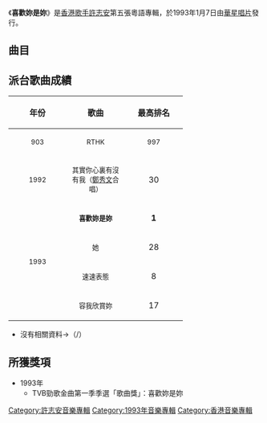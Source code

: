{{Album infobox | <!-- See Wikipedia:WikiProject_Albums -->
| Name        = 喜歡妳是妳
| Type        = [[專輯|專輯]]
| Artist      = [[許志安|許志安]]
| Cover       = 許志安 喜歡妳是妳.jpg
| Released    = 1993年1月7日
| Recorded    = 1992年夏季－10月
| Genre       = 粵語、英語
| Length      = 51:15
| Label       = [[華星唱片|華星唱片]]
| Last album  = [[Alive_(許志安專輯)|Alive]]<br>（1992年1月）
| This album  = '''喜歡妳是妳'''<br>（1993年1月7日）
| Next album  = [[雨後陽光|雨後陽光]]<br>（1993年7月28日）
}}

《'''喜歡妳是妳'''》是[[香港|香港]][[歌手|歌手]][[許志安|許志安]]第五張粵語專輯，於1993年1月7日由[[華星唱片|華星唱片]]發行。

==曲目==
{{tracklist
| headline = 
| total_length = 51:15

| all_producer = [[江港生|江港生]]

| title1 = 喜歡妳是妳
| music1 = [[桑田佳祐|桑田佳祐]]
| lyrics1 = [[林振強|林振強]]
| arranger1 = [[江港生|江港生]]
| longnote1 = 改編自[[南方之星|南方之星]]的《[[淚吻|淚吻]]》<br>國語版本為[[孫耀威|孫耀威]]《[[認識你真好_(孫耀威專輯)|認識你真好]]》<br>同曲曲目：[[陳顯政|陳顯政]]《愛過每一天》
| length1 = 4:44

| title2 = 愛妳這生永不變
| music2 = {{link-ja|BEGIN (組合)|BEGIN (バンド)|BEGIN}}
| lyrics2 = 江港生
| arranger2 = 江港生、[[Alex_Dela_Cruz|Alex Dela Cruz]]
| longnote2 = 改編自{{link-ja|BEGIN (組合)|BEGIN (バンド)|BEGIN}}的《恋しくて》
| length2 = 4:47

| title3 = 其實你心裡有沒有我
| music3 = [[譚健常|譚健常]]
| lyrics3 = [[張美賢|張美賢]]
| arranger3 = 江港生
| note3 = [[鄭秀文|鄭秀文]]合唱
| longnote3 = 改編自[[高明駿|高明駿]]、[[陳艾湄|陳艾湄]]的《誰說我不在乎》
| length3 = 4:01

| title4 = 親妳八千七百次
| music4 = {{link-ja|大澤誉志幸|大澤誉志幸}}
| lyrics4 = 江港生
| arranger4 = 江港生
| longnote4 = 改編自{{link-ja|大澤誉志幸|大澤誉志幸}}的《夜の色彩》
| length4 = 5:00

| title5 = 讓我終於擁有妳
| music5 = {{le|Martin Briley|Martin Briley}}
| lyrics5 = [[劉卓輝|劉卓輝]]
| arranger5 = [[Dan_Lessner|Dan Lessner]]
| longnote5 = 
| length5 = 4:08

| title6 = 速速表態
| music6 = [[Vastine_"Wink"_Pettis|Vastine "Wink" Pettis]]
| lyrics6 = [[周禮茂|周禮茂]]
| arranger6 = Vastine "Wink" Pettis
| longnote6 = 
| length6 = 3:41

| title7 = 容我欣賞妳
| music7 = Vastine "Wink" Pettis
| lyrics7 = [[梁芷珊|梁芷珊]]
| arranger7 = Vastine "Wink" Pettis
| longnote7 = 《All The Signs》粵語版
| length7 = 5:46

| title8 = 她
| music8 = 江港生
| lyrics8 = [[因葵|因葵]]
| arranger8 = 江港生
| longnote8 = 
| length8 = 4:06

| title9 = 一個答案
| music9 = [[飛鳥涼|飛鳥涼]]
| lyrics9 = 梁芷珊
| arranger9 = Alex Dela Cruz、江港生
| longnote9 = 改編自[[飛鳥涼|飛鳥涼]]的《君が愛を語れ》
| length9 = 4:53

| title10 = 讓我抱火
| music10 = [[Alan_Glass|Alan Glass]]、[[George_McFarlane|George McFarlane]]
| lyrics10 = 周禮茂
| arranger10 = 江港生
| longnote10 = 
| length10 = 4:18

| title11 = All The Signs
| music11 = Vastine "Wink" Pettis
| lyrics11 = Vastine "Wink" Pettis
| arranger11 = Vastine "Wink" Pettis
| longnote11 = 
| length11 = 5:46
}}

== 派台歌曲成績 ==
{| class="wikitable"
!align="center" rowspan="2" | 年份
!align="center" rowspan="2" | 歌曲
!align="center" colspan="4" | 最高排名
|-
!width="100"|<small>903</small> !!  width="100"|<small>RTHK</small> !! width="100"|<small>997</small> !! width="100"|<small>TVB</small>
|-
|<small>1992</small> || align="center"|<small>其實你心裏有沒有我（[[鄭秀文|鄭秀文]]合唱）</small> || align="center"|30 || align="center"|- || style="background:#808080"|  || align="center"|8
|-
|align="center" rowspan="4"|<small>1993</small> || align="center"|<small>'''喜歡妳是妳'''</small> || align="center"|'''1''' || align="center"|'''1''' || style="background:#808080"|  || align="center"|'''1'''
|-
|align="center"|<small>她</small> || align="center"|28 || align="center"|- || style="background:#808080"|  || align="center"|4
|-
|align="center"|<small>速速表態</small> || align="center"|8 || align="center"|/ || style="background:#808080"|  || align="center"|/
|-
|align="center"|<small>容我欣賞妳</small> || align="center"|17 || align="center"|- || style="background:#808080"|  || align="center"|/
|}
*沒有相關資料→（/）

==所獲獎項==
*1993年
**TVB勁歌金曲第一季季選「歌曲獎」：喜歡妳是妳

{{許志安}}

[[Category:許志安音樂專輯|Category:許志安音樂專輯]]
[[Category:1993年音樂專輯|Category:1993年音樂專輯]]
[[Category:香港音樂專輯|Category:香港音樂專輯]]